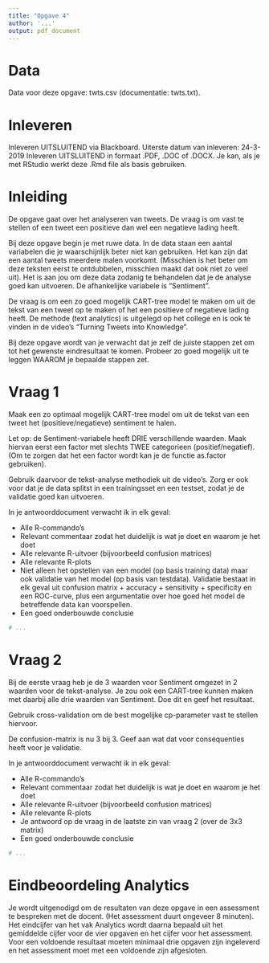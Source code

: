 ```yaml
---
title: "Opgave 4"
author: '...'
output: pdf_document
---
```


# Data
Data voor deze opgave: twts.csv (documentatie: twts.txt).

# Inleveren
Inleveren UITSLUITEND via Blackboard. Uiterste datum van inleveren: 24-3-2019
Inleveren UITSLUITEND in formaat .PDF, .DOC of .DOCX. 
Je kan, als je met RStudio werkt deze .Rmd file als basis gebruiken.

# Inleiding
De opgave gaat over het analyseren van tweets. De vraag is om vast te stellen of een tweet een positieve dan wel een negatieve lading heeft.

Bij deze opgave begin je met ruwe data. In de data staan een aantal variabelen die je waarschijnlijk beter niet kan gebruiken. Het kan zijn dat een aantal tweets meerdere malen voorkomt. (Misschien is het beter om deze teksten eerst te ontdubbelen, misschien maakt dat ook niet zo veel uit). Het is aan jou om deze data zodanig te behandelen dat je de analyse goed kan uitvoeren. De afhankelijke variabele is "Sentiment".

De vraag is om een zo goed mogelijk CART-tree model te maken om uit de tekst van een tweet op te maken of het een positieve of negatieve lading heeft. De methode (text analytics) is uitgelegd op het college en is ook te vinden in de video's "Turning Tweets into Knowledge". 

Bij deze opgave wordt van je verwacht dat je zelf de juiste stappen zet om tot het gewenste eindresultaat te komen. Probeer zo goed mogelijk uit te leggen WAAROM je bepaalde stappen zet.

# Vraag 1
Maak een zo optimaal mogelijk CART-tree model om uit de tekst van een tweet het (positieve/negatieve) sentiment te halen. 

Let op: de Sentiment-variabele heeft DRIE verschillende waarden. Maak hiervan eerst een factor met slechts TWEE categorieen (positief/negatief). (Om te zorgen dat het een factor wordt kan je de functie as.factor gebruiken). 

Gebruik daarvoor de tekst-analyse methodiek uit de video's. Zorg er ook voor dat je de data splitst in een trainingsset en een testset, zodat je de validatie goed kan uitvoeren.

In je antwoorddocument verwacht ik in elk geval:

- Alle R-commando's 
- Relevant commentaar zodat het duidelijk is wat je doet en waarom je het doet
- Alle relevante R-uitvoer (bijvoorbeeld confusion matrices) 
- Alle relevante R-plots
- Niet alleen het opstellen van een model (op basis training data) maar ook validatie van het model (op basis van testdata). Validatie bestaat in elk geval uit confusion matrix + accuracy + sensitivity + specificity en een ROC-curve, plus een argumentatie over hoe goed het model de betreffende data kan voorspellen.
- Een goed onderbouwde conclusie 

```r
# ...
```

# Vraag 2
Bij de eerste vraag heb je de 3 waarden voor Sentiment omgezet in 2 waarden voor de tekst-analyse. Je zou ook een CART-tree kunnen maken met daarbij alle drie waarden van Sentiment. Doe dit en geef het resultaat.

Gebruik cross-validation om de best mogelijke cp-parameter vast te stellen hiervoor. 

De confusion-matrix is nu 3 bij 3. Geef aan wat dat voor consequenties heeft voor je validatie. 

In je antwoorddocument verwacht ik in elk geval:

- Alle R-commando's 
- Relevant commentaar zodat het duidelijk is wat je doet en waarom je het doet
- Alle relevante R-uitvoer (bijvoorbeeld confusion matrices) 
- Alle relevante R-plots
- Je antwoord op de vraag in de laatste zin van vraag 2 (over de 3x3 matrix)
- Een goed onderbouwde conclusie 

```r
# ...
```

# Eindbeoordeling Analytics

Je wordt uitgenodigd om de resultaten van deze opgave in een assessment te bespreken met de docent. (Het assessment duurt ongeveer 8 minuten). Het eindcijfer van het vak Analytics wordt daarna bepaald uit het gemiddelde cijfer voor de vier opgaven en het cijfer voor het assessment. Voor een voldoende resultaat moeten minimaal drie opgaven zijn ingeleverd en het assessment moet met een voldoende zijn afgesloten.


